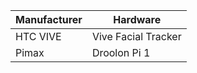
<table>
<thead>
  <tr>
    <th>Manufacturer</th>
    <th>Hardware</th>
  </tr>
</thead>
<tbody>
  <tr>
    <td>HTC VIVE</td>
    <td><Link to="../hardware/VIVE/face-tracker" target="_blank" rel="noopener noreferrer">Vive Facial Tracker</Link></td>
  </tr>
  <tr>
    <td>Pimax</td>
    <td><Link to="../hardware/Pimax/droolon-pi-1" target="_blank" rel="noopener noreferrer">Droolon Pi 1</Link></td>
  </tr>
</tbody>
</table>

<!-- docusaurus recommends using the Link component instead of plain a href...-->

<!-- example using useBaseUrl to hardcode :p 
<tr>
  <td>HTC VIVE</td>
  <td><Link to={useBaseUrl('docs/hardware/VIVE/face-tracker')} target="_blank" rel="noopener noreferrer">Vive Facial Tracker</Link></td>
</tr> -->